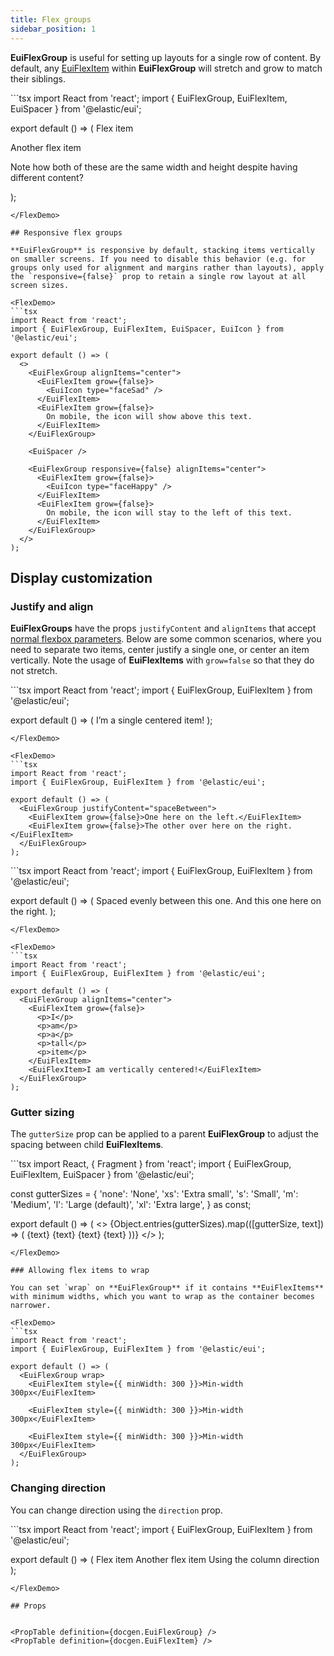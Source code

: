 ```yaml
---
title: Flex groups
sidebar_position: 1
---
```




<DemoNote />

**EuiFlexGroup** is useful for setting up layouts for a single row of content. By default, any [EuiFlexItem](./item.mdx) within **EuiFlexGroup** will stretch and grow to match their siblings.

<FlexDemo>
  ```tsx
  import React from 'react';
  import { EuiFlexGroup, EuiFlexItem, EuiSpacer } from '@elastic/eui';

  export default () => (
    <EuiFlexGroup>
      <EuiFlexItem>Flex item</EuiFlexItem>
      <EuiFlexItem>
        <p>Another flex item</p>
        <EuiSpacer />
        <p>
          Note how both of these are the same width and height despite having
          different content?
        </p>
      </EuiFlexItem>
    </EuiFlexGroup>
  );
  ```
</FlexDemo>

## Responsive flex groups

**EuiFlexGroup** is responsive by default, stacking items vertically on smaller screens. If you need to disable this behavior (e.g. for groups only used for alignment and margins rather than layouts), apply the `responsive={false}` prop to retain a single row layout at all screen sizes.

<FlexDemo>
  ```tsx
  import React from 'react';
  import { EuiFlexGroup, EuiFlexItem, EuiSpacer, EuiIcon } from '@elastic/eui';

  export default () => (
    <>
      <EuiFlexGroup alignItems="center">
        <EuiFlexItem grow={false}>
          <EuiIcon type="faceSad" />
        </EuiFlexItem>
        <EuiFlexItem grow={false}>
          On mobile, the icon will show above this text.
        </EuiFlexItem>
      </EuiFlexGroup>

      <EuiSpacer />

      <EuiFlexGroup responsive={false} alignItems="center">
        <EuiFlexItem grow={false}>
          <EuiIcon type="faceHappy" />
        </EuiFlexItem>
        <EuiFlexItem grow={false}>
          On mobile, the icon will stay to the left of this text.
        </EuiFlexItem>
      </EuiFlexGroup>
    </>
  );
  ```
</FlexDemo>

## Display customization

### Justify and align

**EuiFlexGroups** have the props `justifyContent` and `alignItems` that accept [normal flexbox parameters](https://developer.mozilla.org/en-US/docs/Web/CSS/CSS_Flexible_Box_Layout/Aligning_Items_in_a_Flex_Container). Below are some common scenarios, where you need to separate two items, center justify a single one, or center an item vertically. Note the usage of **EuiFlexItems** with `grow=false` so that they do not stretch.

<FlexDemo>
  ```tsx
  import React from 'react';
  import { EuiFlexGroup, EuiFlexItem } from '@elastic/eui';

  export default () => (
    <EuiFlexGroup justifyContent="spaceAround">
      <EuiFlexItem grow={false}>I&rsquo;m a single centered item!</EuiFlexItem>
    </EuiFlexGroup>
  );
  ```
</FlexDemo>

<FlexDemo>
  ```tsx
  import React from 'react';
  import { EuiFlexGroup, EuiFlexItem } from '@elastic/eui';

  export default () => (
    <EuiFlexGroup justifyContent="spaceBetween">
      <EuiFlexItem grow={false}>One here on the left.</EuiFlexItem>
      <EuiFlexItem grow={false}>The other over here on the right.</EuiFlexItem>
    </EuiFlexGroup>
  );
  ```
</FlexDemo>

<FlexDemo>
  ```tsx
  import React from 'react';
  import { EuiFlexGroup, EuiFlexItem } from '@elastic/eui';

  export default () => (
    <EuiFlexGroup justifyContent="spaceEvenly">
      <EuiFlexItem grow={false}>Spaced evenly between this one.</EuiFlexItem>
      <EuiFlexItem grow={false}>And this one here on the right.</EuiFlexItem>
    </EuiFlexGroup>
  );
  ```
</FlexDemo>

<FlexDemo>
  ```tsx
  import React from 'react';
  import { EuiFlexGroup, EuiFlexItem } from '@elastic/eui';

  export default () => (
    <EuiFlexGroup alignItems="center">
      <EuiFlexItem grow={false}>
        <p>I</p>
        <p>am</p>
        <p>a</p>
        <p>tall</p>
        <p>item</p>
      </EuiFlexItem>
      <EuiFlexItem>I am vertically centered!</EuiFlexItem>
    </EuiFlexGroup>
  );
  ```
</FlexDemo>

### Gutter sizing

The `gutterSize` prop can be applied to a parent **EuiFlexGroup** to adjust the spacing between child **EuiFlexItems**.

<FlexDemo>
  ```tsx
  import React, { Fragment } from 'react';
  import { EuiFlexGroup, EuiFlexItem, EuiSpacer } from '@elastic/eui';

  const gutterSizes = {
    'none': 'None',
    'xs': 'Extra small',
    's': 'Small',
    'm': 'Medium',
    'l': 'Large (default)',
    'xl': 'Extra large',
  } as const;

  export default () => (
    <>
      {Object.entries(gutterSizes).map(([gutterSize, text]) => (
        <Fragment key={gutterSize}>
          <EuiFlexGroup gutterSize={gutterSize}>
            <EuiFlexItem>{text}</EuiFlexItem>
            <EuiFlexItem>{text}</EuiFlexItem>
            <EuiFlexItem>{text}</EuiFlexItem>
            <EuiFlexItem>{text}</EuiFlexItem>
          </EuiFlexGroup>
          <EuiSpacer size="m" />
        </Fragment>
      ))}
    </>
  );
  ```
</FlexDemo>

### Allowing flex items to wrap

You can set `wrap` on **EuiFlexGroup** if it contains **EuiFlexItems** with minimum widths, which you want to wrap as the container becomes narrower.

<FlexDemo>
  ```tsx
  import React from 'react';
  import { EuiFlexGroup, EuiFlexItem } from '@elastic/eui';

  export default () => (
    <EuiFlexGroup wrap>
      <EuiFlexItem style={{ minWidth: 300 }}>Min-width 300px</EuiFlexItem>

      <EuiFlexItem style={{ minWidth: 300 }}>Min-width 300px</EuiFlexItem>

      <EuiFlexItem style={{ minWidth: 300 }}>Min-width 300px</EuiFlexItem>
    </EuiFlexGroup>
  );
  ```
</FlexDemo>

### Changing direction

You can change direction using the `direction` prop.

<FlexDemo>
  ```tsx
  import React from 'react';
  import { EuiFlexGroup, EuiFlexItem } from '@elastic/eui';

  export default () => (
    <EuiFlexGroup direction="column">
      <EuiFlexItem>Flex item</EuiFlexItem>
      <EuiFlexItem>Another flex item</EuiFlexItem>
      <EuiFlexItem>Using the column direction</EuiFlexItem>
    </EuiFlexGroup>
  );
  ```
</FlexDemo>

## Props


<PropTable definition={docgen.EuiFlexGroup} />
<PropTable definition={docgen.EuiFlexItem} />
